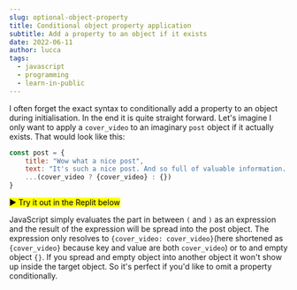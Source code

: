 ```yaml
---
slug: optional-object-property
title: Conditional object property application
subtitle: Add a property to an object if it exists
date: 2022-06-11
author: lucca
tags:
  - javascript
  - programming
  - learn-in-public
---
```


I often forget the exact syntax to conditionally add a property to an object during initialisation.
In the end it is quite straight forward.
Let's imagine I only want to apply a `cover_video` to an imaginary `post` object if it actually exists.
That would look like this:

```js
const post = {
    title: "Wow what a nice post",
    text: "It's such a nice post. And so full of valuable information. I wonder if I can subscribe to this blog?",
    ...(cover_video ? {cover_video} : {})
}
```

<mark>▶️ Try it out in the Replit below</mark>

<Replit url="https://replit.com/@idkshite/Optional-Object-Property-Assignment" filename="index.ts"/>

JavaScript simply evaluates the part in between `(` and `)` as an expression and the result of the expression will be spread into the post object.
The expression only resolves to `{cover_video: cover_video}`(here shortened as `{cover_video}` because key and value are both `cover_video`) or to and empty object `{}`.
If you spread and empty object into another object it won't show up inside the target object. So it's perfect if you'd like to omit a property conditionally.
